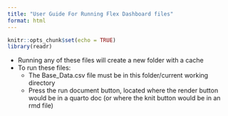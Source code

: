 ```yaml
---
title: "User Guide For Running Flex Dashboard files"
format: html
---
```


```r
knitr::opts_chunk$set(echo = TRUE)
library(readr)
```

* Running any of these files will create a new folder with a cache
* To run these files:
    + The Base_Data.csv file must be in this folder/current working directory
    + Press the run document button, located where the render button would be in a quarto doc (or where the knit button would be in an rmd file)
